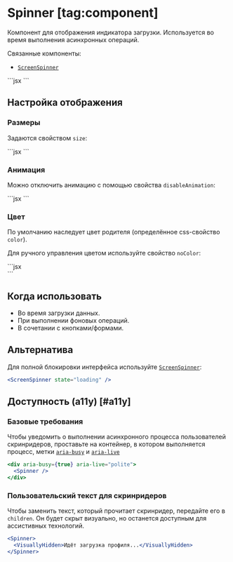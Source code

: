 <Overview>

# Spinner [tag:component]

Компонент для отображения индикатора загрузки. Используется во время выполнения асинхронных операций.

Связанные компоненты:

- [`ScreenSpinner`](/components/screen-spinner)

</Overview>

<Playground>
  ```jsx
  <Spinner />
  ```
</Playground>

## Настройка отображения

### Размеры

Задаются свойством `size`:

<Playground aria-busy={true} aria-live="polite">
  ```jsx
  <Spinner size="xl" />
  <Spinner size="l" />
  <Spinner size="m" />
  <Spinner size="s" />
  ```
</Playground>

### Анимация

Можно отключить анимацию с помощью свойства `disableAnimation`:

<Playground>
  ```jsx
  <Spinner disableAnimation />
  ```
</Playground>

### Цвет

По умолчанию наследует цвет родителя (определённое css-свойство `color`).

Для ручного управления цветом используйте свойство `noColor`:

<Playground>
  ```jsx
  <div style={{ color: '#FF0000' }}>
    <Spinner noColor />
  </div>
  ```
</Playground>

## Когда использовать

- Во время загрузки данных.
- При выполнении фоновых операций.
- В сочетании с кнопками/формами.

## Альтернатива

Для полной блокировки интерфейса используйте [`ScreenSpinner`](/components/screen-spinner):

```jsx
<ScreenSpinner state="loading" />
```

## Доступность (a11y) [#a11y]

### Базовые требования

Чтобы уведомить о выполнении асинхронного процесса пользователей скринридеров, проставьте на контейнер,
в котором выполняется процесс, метки [`aria-busy`](https://doka.guide/a11y/aria-busy/) и [`aria-live`](https://doka.guide/a11y/aria-live/)

```jsx
<div aria-busy={true} aria-live="polite">
  <Spinner />
</div>
```

### Пользовательский текст для скринридеров

Чтобы заменить текст, который прочитает скринридер, передайте его в `children`.
Он будет скрыт визуально, но останется доступным для ассистивных технологий.

```jsx
<Spinner>
  <VisuallyHidden>Идёт загрузка профиля...</VisuallyHidden>
</Spinner>
```
